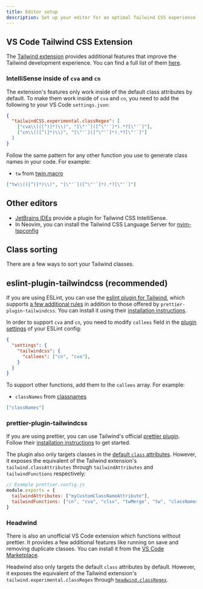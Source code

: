 ```yaml
---
title: Editor setup
description: Set up your editor for an optimal Tailwind CSS experience.
---
```


## VS Code Tailwind CSS Extension

The [Tailwind extension](https://marketplace.visualstudio.com/items?itemName=bradlc.vscode-tailwindcss)
provides additional features that improve the Tailwind development experience. You can find a full list
of them [here](https://tailwindcss.com/docs/editor-setup#intelli-sense-for-vs-code).

### IntelliSense inside of `cva` and `cn`

The extension's features only work inside of the default class attributes by default. To make them work
inside of `cva` and `cn`, you need to add the following to your VS Code `settings.json`:

```json
{
  "tailwindCSS.experimental.classRegex": [
    ["cva\\(([^)]*)\\)", "[\"'`]([^\"'`]*).*?[\"'`]"],
    ["cn\\(([^)]*)\\)", "[\"'`]([^\"'`]*).*?[\"'`]"]
  ]
}
```

Follow the same pattern for any other function you use to generate class names in your code. For example:

- `tw` from [twin.macro](https://www.npmjs.com/package/twin.macro)

```json
["tw\\(([^)]*)\\)", "[\"'`]([^\"'`]*).*?[\"'`]"]
```

## Other editors

- [JetBrains IDEs](https://tailwindcss.com/docs/editor-setup#jet-brains-ides) provide a plugin for Tailwind CSS IntelliSense.
- In Neovim, you can install the Tailwind CSS Language Server for [nvim-lspconfig](https://github.com/neovim/nvim-lspconfig/blob/master/doc/server_configurations.md#tailwindcss)

## Class sorting

There are a few ways to sort your Tailwind classes.

## eslint-plugin-tailwindcss (recommended)

If you are using ESLint, you can use the [eslint plugin for Tailwind](https://www.npmjs.com/package/eslint-plugin-tailwindcss),
which supports [a few additional rules](https://github.com/francoismassart/eslint-plugin-tailwindcss#supported-rules) in
addition to those offered by `prettier-plugin-tailwindcss`. You can install it using their
[installation instructions](https://github.com/francoismassart/eslint-plugin-tailwindcss#installation).

In order to support `cva` and `cn`, you need to modify `callees` field in the
[plugin settings](https://github.com/francoismassart/eslint-plugin-tailwindcss#optional-shared-settings)
of your ESLint config:

```json
{
  "settings": {
    "tailwindcss": {
      "callees": ["cn", "cva"],
    }
  }
}
```

To support other functions, add them to the `callees` array. For example:

- `classNames` from [classnames](https://www.npmjs.com/package/classnames)

```json
["classNames"]
```

### prettier-plugin-tailwindcss

If you are using prettier, you can use Tailwind's official
[prettier plugin](https://tailwindcss.com/docs/editor-setup#automatic-class-sorting-with-prettier). Follow
their [installation instructions](https://github.com/tailwindlabs/prettier-plugin-tailwindcss#installation)
to get started.

The plugin also only targets classes in the
[default `class` attributes](https://github.com/tailwindlabs/prettier-plugin-tailwindcss#sorting-non-standard-attributes).
However, it exposes the equivalent of the Tailwind extension's `tailwind.classAttributes` through
`tailwindAttributes` and `tailwindFunctions` respectively:

```js
// Example prettier.config.js
module.exports = {
  tailwindAttributes: ["myCustomClassNameAttribute"],
  tailwindFunctions: ["cn", "cva", "clsx", "twMerge", "tw", "classNames"],
}
```

### Headwind

There is also an unofficial VS Code extension which functions without prettier. It provides a few
additional features like running on save and removing duplicate classes. You can install it from the
[VS Code Marketplace](https://marketplace.visualstudio.com/items?itemName=heybourn.headwind).

Headwind also only targets the default `class` attributes by default. However, it exposes the equivalent
of the Tailwind extension's `tailwind.experimental.classRegex` through
[`headwind.classRegex`](https://github.com/heybourn/headwind#headwindclassregex).
